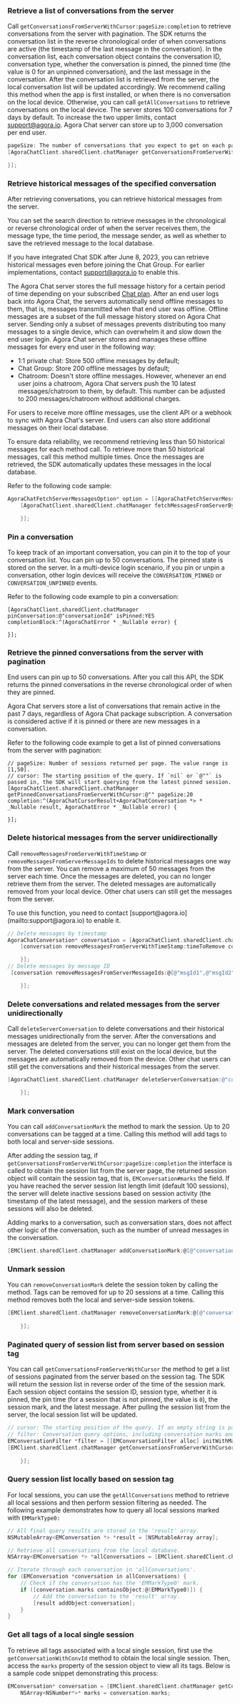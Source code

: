 <PlatformWrapper platform="ios">

### Retrieve a list of conversations from the server

Call `getConversationsFromServerWithCursor:pageSize:completion` to retrieve conversations from the server with pagination. The SDK returns the conversation list in the reverse chronological order of when conversations are active (the timestamp of the last message in the conversation). In the conversation list, each conversation object contains the conversation ID, conversation type, whether the conversation is pinned, the pinned time (the value is 0 for an unpinned conversation), and the last message in the conversation. After the conversation list is retrieved from the server, the local conversation list will be updated accordingly. We recommend calling this method when the app is first installed, or when there is no conversation on the local device. Otherwise, you can call `getAllConversations` to retrieve conversations on the local device.
The server stores 100 conversations for 7 days by default. To increase the two upper limits, contact support@agora.io. Agora Chat server can store up to 3,000 conversation per end user.

```objective-c
pageSize: The number of conversations that you expect to get on each page. The value range is [1,50].
[AgoraChatClient.sharedClient.chatManager getConversationsFromServerWithCursor:@"" pageSize:20 completion:^(AgoraChatCursorResult<AgoraChatConversation *> * _Nullable result, AgoraChatError * _Nullable error) {

}];
```

### Retrieve historical messages of the specified conversation

After retrieving conversations, you can retrieve historical messages from the server.

You can set the search direction to retrieve messages in the chronological or reverse chronological order of when the server receives them, the message type, the time period, the message sender, as well as whether to save the retrieved message to the local database.

If you have integrated Chat SDK after June 8, 2023, you can retrieve historical messages even before joining the Chat Group. For earlier implementations, contact [support@agora.io](mailto:support@agora.io) to enable this.

The Agora Chat server stores the full message history for a certain period of time depending on your subscribed [Chat plan](../../reference/message-overview#limitations-of-message-storage-duration). After an end user logs back into Agora Chat, the servers  automatically send offline messages to them, that is, messages transmitted when that end user was offline. Offline messages are a subset of the full message history stored on Agora Chat server. Sending only a subset of messages prevents distributing too many messages to a single device, which can overwhelm it and slow down the end user login. Agora Chat server stores and manages these offline messages for every end user in the following way:

- 1:1 private chat: Store 500 offline messages by default;
- Chat Group: Store 200 offline messages by default;
- Chatroom: Doesn't store offline messages. However, whenever an end user joins a chatroom, Agora Chat servers push the 10 latest messages/chatroom to them, by default. This number can be adjusted to 200 messages/chatroom without additional charges.

For users to receive more offline messages, use the client API or a webhook to sync with Agora Chat's server. End users can also store additional messages on their local database.

To ensure data reliability, we recommend retrieving less than 50 historical messages for each method call. To retrieve more than 50 historical messages, call this method multiple times. Once the messages are retrieved, the SDK automatically updates these messages in the local database.

Refer to the following code sample:

```objective-c
AgoraChatFetchServerMessagesOption* option = [[AgoraChatFetchServerMessagesOption alloc] init];
    [AgoraChatClient.sharedClient.chatManager fetchMessagesFromServerBy:@"conversationId" conversationType:AgoraChatConversationTypeGroupChat cursor:@"" pageSize:20 option:option completion:^(AgoraChatCursorResult<AgoraChatMessage *> * _Nullable result, AgoraChatError * _Nullable aError) {

    }];
```

### Pin a conversation

To keep track of an important conversation, you can pin it to the top of your conversation list. You can pin up to 50 conversations.  The pinned state is stored on the server. In a multi-device login scenario, if you pin or unpin a conversation, other login devices will receive the `CONVERSATION_PINNED` or `CONVERSATION_UNPINNED` events.

Refer to the following code example to pin a conversation:

```objc
[AgoraChatClient.sharedClient.chatManager pinConversation:@"conversationId" isPinned:YES completionBlock:^(AgoraChatError * _Nullable error) {

}];
```


### Retrieve the pinned conversations from the server with pagination

End users can pin up to 50 conversations. After you call this API, the SDK returns the pinned conversations in the reverse chronological order of when they are pinned.

Agora Chat servers store a list of conversations that remain active in the past 7 days, regardless of Agora Chat package subscription. A conversation is considered active if it is pinned or there are new messages in a conversation.

Refer to the following code example to get a list of pinned conversations from the server with pagination:

```objc
// pageSize: Number of sessions returned per page. The value range is [1,50].
// cursor: The starting position of the query. If `nil` or `@""` is passed in, the SDK will start querying from the latest pinned session.
[AgoraChatClient.sharedClient.chatManager getPinnedConversationsFromServerWithCursor:@"" pageSize:20 completion:^(AgoraChatCursorResult<AgoraChatConversation *> * _Nullable result, AgoraChatError * _Nullable error) {

}];
```


### Delete historical messages from the server unidirectionally

Call `removeMessagesFromServerWithTimeStamp` or `removeMessagesFromServerMessageIds` to delete historical messages one way from the server. You can remove a maximum of 50 messages from the server each time. Once the messages are deleted, you can no longer retrieve them from the server. The deleted messages are automatically removed from your local device. Other chat users can still get the messages from the server.

<div class="alert note">To use this function, you need to contact [support@agora.io](mailto:support@agora.io) to enable it.</div>

```objective-c
// Delete messages by timestamp
AgoraChatConversation* conversation = [AgoraChatClient.sharedClient.chatManager getConversationWithConvId:@"conversationId"];
    [conversation removeMessagesFromServerWithTimeStamp:timeToRemove completion:^(AgoraChatError * _Nullable aError) {

    }];
// Delete messages by message ID
 [conversation removeMessagesFromServerMessageIds:@[@"msgId1",@"msgId2"] completion:^(AgoraChatError * _Nullable aError) {

    }];
```

### Delete conversations and related messages  from the server unidirectionally

Call `deleteServerConversation` to delete conversations and their historical messages unidirectionally from the server. After the conversations and messages are deleted from the server, you can no longer get them from the server. The deleted conversations still exist on the local device, but the messages are automatically removed from the device. Other chat users can still get the conversations and their historical messages from the server.

```objective-c
[AgoraChatClient.sharedClient.chatManager deleteServerConversation:@"conversationId1" conversationType:AgoraChatConversationTypeChat isDeleteServerMessages:YES completion:^(NSString *aConversationId, AgoraChatError *aError) {

    }];
```

### Mark conversation

You can call `addConversationMark` the method to mark the session. Up to 20 conversations can be tagged at a time. Calling this method will add tags to both local and server-side sessions.

After adding the session tag, if `getConversationsFromServerWithCursor:pageSize:completion` the interface is called to obtain the session list from the server page, the returned session object will contain the session tag, that is, `EMConversation#marks` the field. If you have reached the server session list length limit (default 100 sessions), the server will delete inactive sessions based on session activity (the timestamp of the latest message), and the session markers of these sessions will also be deleted.

<Admonition type="info" title="Hint">Adding marks to a conversation, such as conversation stars, does not affect other logic of the conversation, such as the number of unread messages in the conversation.</Admonition>

```objective-c
[EMClient.sharedClient.chatManager addConversationMark:@[@"conversationId1"] mark:EMMarkType0 completion:^(EMError * _Nullable aError) {}];
```

### Unmark session

You can `removeConversationMark` delete the session token by calling the method. Tags can be removed for up to 20 sessions at a time. Calling this method removes both the local and server-side session tokens.
```objective-c
[EMClient.sharedClient.chatManager removeConversationMark:@[@"conversationId1"] mark:EMMarkType0 completion:^(EMError * _Nullable aError) {
            
    }];
```

### Paginated query of session list from server based on session tag

You can call `getConversationsFromServerWithCursor` the method to get a list of sessions paginated from the server based on the session tag. The SDK will return the session list in reverse order of the time of the session mark. Each session object contains the session ID, session type, whether it is pinned, the pin time (for a session that is not pinned, the value is `0`), the session mark, and the latest message. After pulling the session list from the server, the local session list will be updated.

```objective-c
// cursor: The starting position of the query. If an empty string is passed in, the SDK starts fetching conversations from the most recent marked operation.
// filter: Conversation query options, including conversation marks and the number of conversations to fetch per page (up to 10 conversations).
EMConversationFilter *filter = [[EMConversationFilter alloc] initWithMark:EMMarkType0 pageSize:10];
[EMClient.sharedClient.chatManager getConversationsFromServerWithCursor:@"" filter:filter completion:^(EMCursorResult<EMConversation *> * _Nullable result, EMError * _Nullable error) {
            
    }];
```

### Query session list locally based on session tag

For local sessions, you can use the `getAllConversations` method to retrieve all local sessions and then perform session filtering as needed. The following example demonstrates how to query all local sessions marked with `EMMarkType0:`
```objective-c
// All final query results are stored in the 'result' array.
NSMutableArray<EMConversation *> *result = [NSMutableArray array];

// Retrieve all conversations from the local database.
NSArray<EMConversation *> *allConversations = [EMClient.sharedClient.chatManager getAllConversations];

// Iterate through each conversation in 'allConversations'.
for (EMConversation *conversation in allConversations) {
    // Check if the conversation has the 'EMMarkType0' mark.
    if ([conversation.marks containsObject:@(EMMarkType0)]) {
        // Add the conversation to the 'result' array.
        [result addObject:conversation];
    }
}
```

### Get all tags of a local single session

To retrieve all tags associated with a local single session, first use the `getConversationWithConvId` method to obtain the local single session. Then, access the `marks` property of the session object to view all its tags. Below is a sample code snippet demonstrating this process:

```objective-c
EMConversation* conversation = [EMClient.sharedClient.chatManager getConversationWithConvId:@"conversationId"];
    NSArray<NSNumber*>* marks = conversation.marks;
```

</PlatformWrapper>